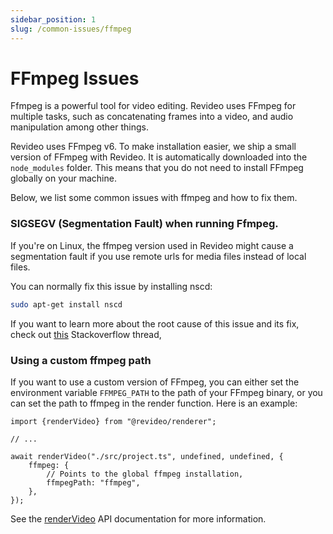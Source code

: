 ```yaml
---
sidebar_position: 1
slug: /common-issues/ffmpeg
---
```


# FFmpeg Issues

Ffmpeg is a powerful tool for video editing. Revideo uses FFmpeg for multiple
tasks, such as concatenating frames into a video, and audio manipulation among
other things.

Revideo uses FFmpeg v6. To make installation easier, we ship a small version of
FFmpeg with Revideo. It is automatically downloaded into the `node_modules`
folder. This means that you do not need to install FFmpeg globally on your
machine.

Below, we list some common issues with ffmpeg and how to fix them.

### SIGSEGV (Segmentation Fault) when running Ffmpeg.

If you're on Linux, the ffmpeg version used in Revideo might cause a
segmentation fault if you use remote urls for media files instead of local
files.

You can normally fix this issue by installing nscd:

```bash
sudo apt-get install nscd
```

If you want to learn more about the root cause of this issue and its fix, check
out
[this](https://stackoverflow.com/questions/60528501/ffmpeg-segmentation-fault-with-network-stream-source)
Stackoverflow thread,

### Using a custom ffmpeg path

If you want to use a custom version of FFmpeg, you can either set the
environment variable `FFMPEG_PATH` to the path of your FFmpeg binary, or you can
set the path to ffmpeg in the render function. Here is an example:

```tsx
import {renderVideo} from "@revideo/renderer";

// ...

await renderVideo("./src/project.ts", undefined, undefined, {
	ffmpeg: {
		// Points to the global ffmpeg installation,
		ffmpegPath: "ffmpeg",
	},
});
```

See the [renderVideo](/api/renderer/renderVideo) API documentation for more
information.
